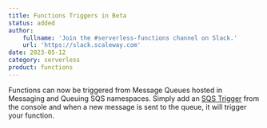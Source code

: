 ```yaml
---
title: Functions Triggers in Beta
status: added
author:
    fullname: 'Join the #serverless-functions channel on Slack.'
    url: 'https://slack.scaleway.com'
date: 2023-05-12
category: serverless
product: functions
---
```


Functions can now be triggered from Message Queues hosted in Messaging and Queuing SQS namespaces.
Simply add an [SQS Trigger](/serverless/functions/how-to/add-trigger-to-a-function/) from the console and when a new message is sent to the queue, it will trigger your function.

